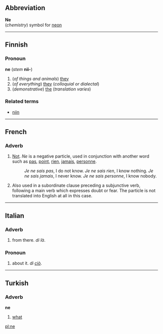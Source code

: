 ==Abbreviation==
'''Ne'''<br>(''chemistry'') symbol for [[neon]]

----

==Finnish==

===Pronoun===
'''ne''' (''stem'' '''nii-''')

# (''of things and animals'') [[they]] 
# (''of everything'') [[they]] (''colloquial or dialectal'')
# (''demonstrative'') [[the]] (''translation varies'')

===Related terms===
*[[niin#Finnish|niin]]

----

==French==

===Adverb===

#[[Not]].  ''Ne'' is a negative particle, used in conjunction with another word such as [[pas]], [[point]], [[rien]], [[jamais]], [[personne]].  
#:''Je ne sais pas'', I do not know. ''Je ne sais rien'', I know nothing.   ''Je ne sais jamais'', I never know. ''Je ne sais personne'', I know nobody.
#Also used in a subordinate clause preceding a subjunctive verb, following a main verb which expresses doubt or fear.  The particle is not translated into English at all in this case.

----

==Italian==
===Adverb===
# from there. ''di là''.
===Pronoun===
# about it. ''di [[ciò]]''.

----
==Turkish==
===Adverb===
'''ne'''

# [[what]]
[[pl:ne]]